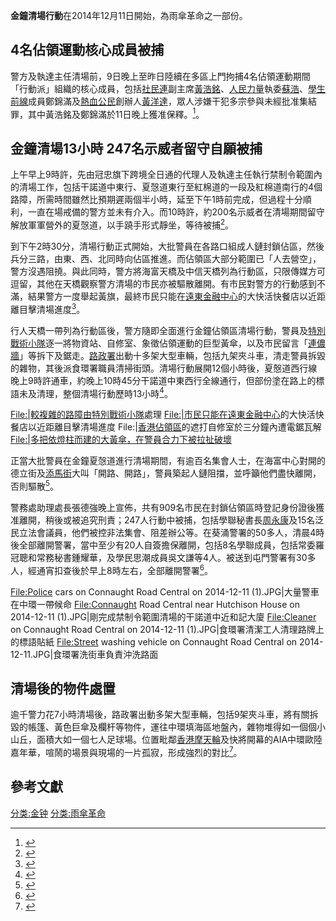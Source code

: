 {{multiple issues|
{{copyedit|time=2014-12-17T15:58:45+00:00}}
{{verylong|time=2014-12-17T15:58:45+00:00}}
{{Expand|time=2014-12-18T13:42:47+00:00}}
{{Refimprove|time=2014-12-18T12:51:25+00:00}} 
}}
'''金鐘清場行動'''在2014年12月11日開始，為雨傘革命之一部份。

==4名佔領運動核心成員被捕==
警方及執達主任清場前，9日晚上至昨日陸續在多區上門拘捕4名佔領運動期間「行動派」組織的核心成員，包括[[社民連|社民連]]副主席[[黃浩銘|黃浩銘]]、[[人民力量|人民力量]]執委[[蘇浩|蘇浩]]、[[學生前線|學生前線]]成員鄭錦滿及[[熱血公民|熱血公民]]創辦人[[黃洋達|黃洋達]]，眾人涉嫌干犯多宗參與未經批准集結罪，其中黃浩銘及鄭錦滿於11日晚上獲准保釋。<ref>{{cite web|url=http://news.mingpao.com/pns/%E3%80%8C%E8%A1%8C%E5%8B%95%E6%B4%BE%E3%80%8D%E6%A0%B8%E5%BF%83%E5%A0%B4%E5%A4%96%E8%A2%AB%E6%8D%95/web_tc/article/20141212/s00001/1418321141317|title=「行動派」核心場外被捕|publisher=[[明報|明報]]|date=2014-12-12|accessdate=2014-12-15|archive-url=https://web.archive.org/web/20160304193827/http://news.mingpao.com/pns/%E3%80%8C%E8%A1%8C%E5%8B%95%E6%B4%BE%E3%80%8D%E6%A0%B8%E5%BF%83%E5%A0%B4%E5%A4%96%E8%A2%AB%E6%8D%95/web_tc/article/20141212/s00001/1418321141317|archive-date=2016-03-04|dead-url=no}}</ref>。

==金鐘清場13小時 247名示威者留守自願被捕==
上午早上9時許，先由冠忠旗下跨境全日通的代理人及執達主任執行禁制令範圍內的清場工作，包括干諾道中東行、夏愨道東行至紅棉道的一段及紅棉道南行的4個路障，所需時間雖然比預期遲兩個半小時，延至下午1時前完成，但過程十分順利，一直在場戒備的警方並未有介入。而10時許，約200名示威者在清場期間留守解放軍軍營外的夏愨道，以手蹺手形式靜坐，等待被捕<ref>{{cite web|url=http://news.mingpao.com/pns/%E6%B8%85%E5%A0%B413%E5%B0%8F%E6%99%82%20%E6%8B%98247%E4%BA%BA-%E5%A4%8F%E6%84%A8%E9%81%93%E6%99%9A%E4%B8%8A%E9%80%9A%E8%BB%8A%20%E8%AD%A6%E8%A8%98%E4%B8%8B909%E4%BA%BA%E8%B3%87%E6%96%99%E3%80%8C%E6%88%96%E6%97%A5%E5%BE%8C%E8%BF%BD%E7%A9%B6%E3%80%8D/web_tc/article/20141212/s00001/1418321133049|title=清場13小時 拘247人|publisher=[[明報|明報]]|date=2014-12-12|accessdate=2014-12-15|archive-url=https://web.archive.org/web/20160304203208/http://news.mingpao.com/pns/%E6%B8%85%E5%A0%B413%E5%B0%8F%E6%99%82%20%E6%8B%98247%E4%BA%BA-%E5%A4%8F%E6%84%A8%E9%81%93%E6%99%9A%E4%B8%8A%E9%80%9A%E8%BB%8A%20%E8%AD%A6%E8%A8%98%E4%B8%8B909%E4%BA%BA%E8%B3%87%E6%96%99%E3%80%8C%E6%88%96%E6%97%A5%E5%BE%8C%E8%BF%BD%E7%A9%B6%E3%80%8D/web_tc/article/20141212/s00001/1418321133049|archive-date=2016-03-04|dead-url=no}}</ref>。

{{fact|下午1時30分，警方於海富天橋以揚聲器向示威者發出最後通牒，給予30分鐘最後機會，讓佔領區內的人士離開，惟仍有近千人毋懼被捕風險，未有理會警告憤然向橋上高呼「警察可恥」。警方於下午2時設置封鎖區後，市民不容許進入範圍，示威者只可從[[龍匯道|龍匯道]]離開，任何人士離開需經警方登記市民身分證，不排除作日後追究之用，部分無意被捕者趕忙離開。}}

到下午2時30分，清場行動正式開始，大批警員在各路口組成人鏈封鎖佔區，然後兵分三路，由東、西、北同時向佔區推進。而佔領區大部分範圍已「人去營空」，警方沒遇阻撓。與此同時，警方將海富天橋及中信天橋列為行動區，只限傳媒方可逗留，其他在天橋觀察警方清場的市民亦被驅散離開。有市民對警方的行動感到不滿，結果警方一度舉起黃旗，最終市民只能在[[遠東金融中心|遠東金融中心]]的大快活快餐店以近距離目擊清場進度<ref>{{cite web|url=http://hk.apple.nextmedia.com/news/art/20141212/18966627|title=「花生友」圍觀　逼爆快餐店|publisher=[[蘋果日報|蘋果日報]]|date=2014-12-12|accessdate=2014-12-15|archive-url=https://web.archive.org/web/20141213043540/http://hk.apple.nextmedia.com/news/art/20141212/18966627|archive-date=2014-12-13|dead-url=no}}</ref>。

行人天橋一帶列為行動區後，警方隨即全面進行金鐘佔領區清場行動，警員及[[特別戰術小隊|特別戰術小隊]]逐一將物資站、自修室、象徵佔領運動的巨型黃傘，以及市民留言「[[連儂牆_(香港)|連儂牆]]」等拆下及鋸走。[[路政署|路政署]]出動十多架大型車輛，包括九架夾斗車，清走警員拆毀的雜物，其後派食環署職員清掃街頭。清場行動展開12個小時後，夏慤道西行線晚上9時許通車，約晚上10時45分干諾道中東西行全線通行，但部份塗在路上的標語未及清理，整個清場行動歷時13小時<ref>{{cite web|url=http://hk.apple.nextmedia.com/news/art/20141212/18966621|title=金鐘佔區75日構建　7小時滅村|publisher=[[蘋果日報|蘋果日報]]|date=2014-12-12|accessdate=2014-12-15|archive-url=https://web.archive.org/web/20141213060523/http://hk.apple.nextmedia.com/news/art/20141212/18966621|archive-date=2014-12-13|dead-url=no}}</ref>。

<gallery>
File:|較複雜的路障由[[特別戰術小隊|特別戰術小隊]]處理
File:|市民只能在[[遠東金融中心|遠東金融中心]]的大快活快餐店以近距離目擊清場進度
File:|[[香港佔領區|香港佔領區]]的遮打自修室於三分鐘內遭電鋸瓦解
File:|多把依燈柱而建的大黃傘，在警員合力下被拉扯破壞
</gallery>

正當大批警員在金鐘夏愨道進行清場期間，有逾百名集會人士，在海富中心對開的德立街及[[添馬街|添馬街]]大叫「開路、開路」，警員築起人鏈阻擋，並呼籲他們盡快離開，否則驅散<ref>{{cite web|url=http://cablenews.i-cable.com/webapps/news_video/index.php?news_id=447729|title=逾百市民一度聚集添馬街|publisher=[[有線新聞|有線新聞]]|date=2014-12-12|accessdate=2014-12-15|archive-url=https://web.archive.org/web/20190701094240/http://cablenews.i-cable.com/ci/videopage/news/447729/%E5%8D%B3%E6%99%82%E6%96%B0%E8%81%9E/%E9%80%BE%E7%99%BE%E5%B8%82%E6%B0%91%E4%B8%80%E5%BA%A6%E8%81%9A%E9%9B%86%E6%B7%BB%E9%A6%AC%E8%A1%97|archive-date=2019-07-01|dead-url=no}}</ref>。

{{fact|在下午4時半，警方開始處理由早上一直靜坐在解放軍軍營附近添華道的示威者。他們坐在地上組成人鏈，高呼「我要真普選」、「無畏無懼」等口號互相打氣。警員採取拘捕行動時，先上前向示威者講解原因及要求示威者合作站起，在兩名警員陪同下離開；若不合作，則由4名警員抬走，登上旅遊巴送往各區警署。}}

{{fact|到晚上，數十名市民在夏愨道遠東金融中心一帶行人路舉行黃傘，向被捕者大呼「加油」，警方派出近百人戒備，防止衝出馬路重新佔領。}}

警務處助理處長張德強晚上宣佈，共有909名市民在封鎖佔領區時登記身份證後獲准離開，稍後或被追究刑責；247人行動中被捕，包括學聯秘書長[[周永康|周永康]]及15名泛民立法會議員，他們被控非法集會、阻差辦公等。在葵涌警署的50多人，清晨4時後全部離開警署，當中至少有20人自簽擔保離開，包括8名學聯成員，包括常委羅冠聰和常務秘書鍾耀華，及學民思潮成員吳文謙等4人。被送到屯門警署有30多人，經通宵扣查後於早上8時左右，全部離開警署<ref>{{cite web|url=https://hk.news.yahoo.com/%E6%B8%85%E5%A0%B4%E6%8B%98249%E4%BA%BA%E9%83%A8%E5%88%86%E6%8B%92%E4%BF%9D%E7%8D%B2%E9%87%8B-024100004.html|title=清場拘249人部分拒保獲釋|publisher=[[星島日報|星島日報]]|date=2014-12-12|accessdate=2014-12-12|archive-url=https://web.archive.org/web/20141216094836/https://hk.news.yahoo.com/%E6%B8%85%E5%A0%B4%E6%8B%98249%E4%BA%BA%E9%83%A8%E5%88%86%E6%8B%92%E4%BF%9D%E7%8D%B2%E9%87%8B-024100004.html|archive-date=2014-12-16|dead-url=no}}</ref>。

{{fact|以下為被捕主要人士名單：
*[[香港專上學生聯會|香港專上學生聯會]]：秘書長[[周永康_(香港)|周永康]]、常務祕書[[鍾耀華|鍾耀華]]、常委[[羅冠聰|羅冠聰]]、[[陳天俊|陳天俊]]、[[王瀚樑|王瀚樑]]、代表會副主席[[羅卓堯|羅卓堯]]、中央代表[[黎彩燕|黎彩燕]]、及各學生會代表中大[[石姵妍|石姵妍]]、浸大[[蕭敬文|蕭敬文]]及[[梁碧瀠|梁碧瀠]]、城大[[梁翠珊|梁翠珊]]
* [[學民思潮|學民思潮]]：[[何緯恆|何緯恆]]、 [[鍾禮謙|鍾禮謙]]、[[周可愛|周可愛]]、[[吳文謙|吳文謙]]
*[[民主黨_(香港)|民主黨]]： 創黨主席及資深大律師[[李柱銘|李柱銘]]、 主席[[劉慧卿|劉慧卿]]、立法會議員[[何俊仁|何俊仁]]、[[涂謹申|涂謹申]]、[[單仲楷|單仲楷]]、中西區議員[[許智峯|許智峯]]、屯門區議員[[陳樹英|陳樹英]]、[[楊森_(香港)|楊森]]、[[李永達|李永達]]、[[胡志偉_(政治人物)|胡志偉]]
*[[工黨|工黨]]：[[李卓人|李卓人]]、[[何秀蘭|何秀蘭]]、[[張超雄|張超雄]]
*[[公民黨_(香港)|公民黨]]：主席[[余若薇|余若薇]]、副主席[[陳淑莊|陳淑莊]]；[[香港立法會|立法會議員]][[梁家傑|梁家傑]]、[[毛孟靜|毛孟靜]]、[[陳家洛_(香港)|陳家洛]]
*[[社會民主連線|社民連]]：[[梁國雄|梁國雄]]、[[曾健成|曾健成]]
*[[人民力量|人民力量]]：主席[[袁彌明|袁彌明]]； [[香港立法會|立法會議員]][[陳偉業|陳偉業]]、[[陳志全|陳志全]]
*[[教協|教協]]：[[葉建源|葉建源]]、[[韓連山|韓連山]]
*學者：[[周保松|周保松]]（中大副教授）、[[許寶強|許寶強]]（嶺大副教授）、[[陳允中|陳允中]]（嶺大副教授）
*[[文化界監察暴力行動組|文化監暴]]：召集人[[何韻詩|何韻詩]]、成員[[何芝君|何芝君]]、[[周博賢|周博賢]]
*[[民間人權陣線|民間人權陣線]]：召集人[[陳倩瑩|陳倩瑩]]、前召集人[[楊政賢|楊政賢]]、[[孔令瑜|孔令瑜]]
*其他：[[謎米香港|謎米香港]]行政總裁[[林雨陽|林雨陽]]、[[壹傳媒|壹傳媒]]主席[[黎智英|黎智英]]}}

{{fact|而晚上7時許，一名本身有不適仍堅持上班參與清場行動的49歲警署警長暈倒送往律敦治醫院，於深切治療部急救，情況危殆，警務處處長[[曾偉雄|曾偉雄]]晚上到醫院探望。}}

<gallery>
File:Police cars on Connaught Road Central on 2014-12-11 (1).JPG|大量警車在中環一帶候命
File:Connaught Road Central near Hutchison House on 2014-12-11 (1).JPG|剛完成禁制令範圍清場的干諾道中近和記大廈
File:Cleaner on Connaught Road Central on 2014-12-11 (1).JPG|食環署清潔工人清理路牌上的標語貼紙
File:Street washing vehicle on Connaught Road Central on 2014-12-11.JPG|食環署洗街車負責沖洗路面
</gallery>

==清場後的物件處置==
逾千警力花7小時清場後，路政署出動多架大型車輛，包括9架夾斗車，將有關拆毀的帳篷、黃色巨傘及欄杆等物件，運往中環填海區地盤內，雜物堆得如一個個小山丘，面積大如一個七人足球場。位置毗鄰[[香港摩天輪|香港摩天輪]]及快將開幕的AIA中環歐陸嘉年華，喧鬧的場景與現場的一片孤寂，形成強烈的對比<ref>{{cite web|url=http://hk.apple.nextmedia.com/realtime/breaking/20141212/53222762|title=【金鐘清場】夏慤村遺骸 棄維港摩天輪旁|publisher=[[蘋果日報|蘋果日報]]|date=2014-12-12|accessdate=2014-12-12|archive-url=https://web.archive.org/web/20141214180632/http://hk.apple.nextmedia.com/realtime/breaking/20141212/53222762|archive-date=2014-12-14|dead-url=no}}</ref>。

==參考文獻==
{{reflist}}

{{雨伞革命}}
[[分类:金钟|分类:金钟]]
[[分类:雨傘革命|分类:雨傘革命]]